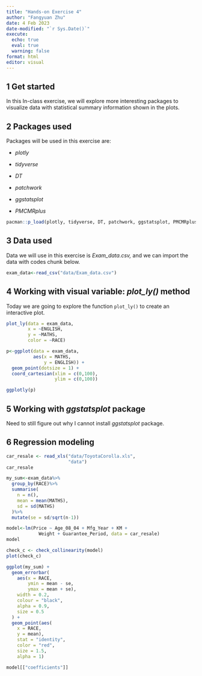 ```yaml
---
title: "Hands-on Exercise 4"
author: "Fangyuan Zhu"
date: 4 Feb 2023
date-modified: "`r Sys.Date()`"
execute: 
  echo: true
  eval: true
  warning: false
format: html
editor: visual
---
```


## 1 Get started

In this In-class exercise, we will explore more interesting packages to visualize data with statistical summary information shown in the plots.

## 2 Packages used

Packages will be used in this exercise are:

-   *plotly*

-   *tidyverse*

-   *DT*

-   *patchwork*

-   *ggstatsplot*

-   *PMCMRplus*

```r
pacman::p_load(plotly, tidyverse, DT, patchwork, ggstatsplot, PMCMRplus, readxl, see, parameters, performance)
```

## 3 Data used

Data we will use in this exercise is *Exam_data.csv,* and we can import the data with codes chunk below.

```r
exam_data<-read_csv("data/Exam_data.csv")
```

## 4 Working with visual variable: *plot_ly()* method

Today we are going to explore the function `plot_ly()` to create an interactive plot.

```r
plot_ly(data = exam_data,
        x = ~ENGLISH,
        y = ~MATHS,
        color = ~RACE)
```

```r
p<-ggplot(data = exam_data,
          aes(x = MATHS,
              y = ENGLISH)) +
  geom_point(dotsize = 1) +
  coord_cartesian(xlim = c(0,100),
                  ylim = c(0,100))

ggplotly(p)
```

## 5 Working with *ggstatsplot* package

Need to still figure out why I cannot install *ggstatsplot* package.

## 6 Regression modeling

```r
car_resale <- read_xls("data/ToyotaCorolla.xls", 
                       "data")
car_resale
```

```r
my_sum<-exam_data%>%
  group_by(RACE)%>%
  summarise(
    n = n(),
    mean = mean(MATHS),
    sd = sd(MATHS)
  )%>%
  mutate(se = sd/sqrt(n-1))
```

```r
model<-lm(Price ~ Age_08_04 + Mfg_Year + KM +
            Weight + Guarantee_Period, data = car_resale)
model
```

```r
check_c <- check_collinearity(model)
plot(check_c)
```

```r
ggplot(my_sum) +
  geom_errorbar(
    aes(x = RACE,
        ymin = mean - se,
        ymax = mean + se),
    width = 0.2,
    colour = "black",
    alpha = 0.9,
    size = 0.5
  ) +
  geom_point(aes(
    x = RACE,
    y = mean),
    stat = "identity",
    color = "red",
    size = 1.5,
    alpha = 1)

model[["coefficients"]]
```
